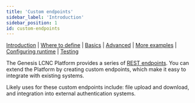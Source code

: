 ---
title: 'Custom endpoints'
sidebar_label: 'Introduction'
sidebar_position: 1
id: custom-endpoints
---

[Introduction](/creating-applications/defining-your-application/integrations/custom-endpoints/custom-endpoints/)  | [Where to define](/creating-applications/defining-your-application/integrations/custom-endpoints/ce-define/) | [Basics](/creating-applications/defining-your-application/integrations/custom-endpoints/ce-technical-details/) |  [Advanced](/creating-applications/defining-your-application/integrations/custom-endpoints/ce-advanced-technical-details/) | [More examples](/creating-applications/defining-your-application/integrations/custom-endpoints/ce-more-examples/) | [Configuring runtime](/creating-applications/defining-your-application/integrations/custom-endpoints/ce-configuring-runtime/) | [Testing](/creating-applications/defining-your-application/integrations/custom-endpoints/ce-testing/)

The Genesis LCNC Platform provides a series of [REST endpoints](/creating-applications/defining-your-application/integrations/rest-endpoints/). 
You can extend the Platform by creating custom endpoints, which make it easy to integrate with existing systems. 

Likely uses for these custom endpoints include: file upload and download, and integration into external authentication systems.
